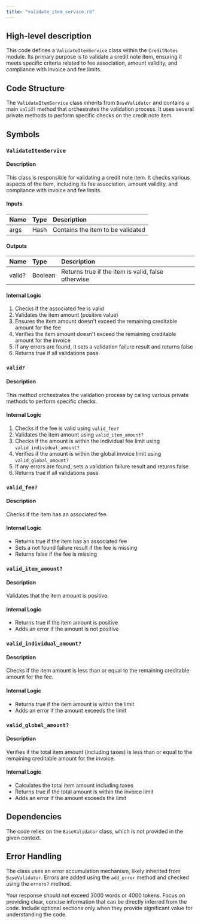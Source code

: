 ```yaml
---
title: "validate_item_service.rb"
---
```


## High-level description
This code defines a `ValidateItemService` class within the `CreditNotes` module. Its primary purpose is to validate a credit note item, ensuring it meets specific criteria related to fee association, amount validity, and compliance with invoice and fee limits.

## Code Structure
The `ValidateItemService` class inherits from `BaseValidator` and contains a main `valid?` method that orchestrates the validation process. It uses several private methods to perform specific checks on the credit note item.

## Symbols

### `ValidateItemService`
#### Description
This class is responsible for validating a credit note item. It checks various aspects of the item, including its fee association, amount validity, and compliance with invoice and fee limits.

#### Inputs
| Name | Type | Description |
|:-----|:-----|:------------|
| args | Hash | Contains the item to be validated |

#### Outputs
| Name | Type | Description |
|:-----|:-----|:------------|
| valid? | Boolean | Returns true if the item is valid, false otherwise |

#### Internal Logic
1. Checks if the associated fee is valid
2. Validates the item amount (positive value)
3. Ensures the item amount doesn't exceed the remaining creditable amount for the fee
4. Verifies the item amount doesn't exceed the remaining creditable amount for the invoice
5. If any errors are found, it sets a validation failure result and returns false
6. Returns true if all validations pass

### `valid?`
#### Description
This method orchestrates the validation process by calling various private methods to perform specific checks.

#### Internal Logic
1. Checks if the fee is valid using `valid_fee?`
2. Validates the item amount using `valid_item_amount?`
3. Checks if the amount is within the individual fee limit using `valid_individual_amount?`
4. Verifies if the amount is within the global invoice limit using `valid_global_amount?`
5. If any errors are found, sets a validation failure result and returns false
6. Returns true if all validations pass

### `valid_fee?`
#### Description
Checks if the item has an associated fee.

#### Internal Logic
- Returns true if the item has an associated fee
- Sets a not found failure result if the fee is missing
- Returns false if the fee is missing

### `valid_item_amount?`
#### Description
Validates that the item amount is positive.

#### Internal Logic
- Returns true if the item amount is positive
- Adds an error if the amount is not positive

### `valid_individual_amount?`
#### Description
Checks if the item amount is less than or equal to the remaining creditable amount for the fee.

#### Internal Logic
- Returns true if the item amount is within the limit
- Adds an error if the amount exceeds the limit

### `valid_global_amount?`
#### Description
Verifies if the total item amount (including taxes) is less than or equal to the remaining creditable amount for the invoice.

#### Internal Logic
- Calculates the total item amount including taxes
- Returns true if the total amount is within the invoice limit
- Adds an error if the amount exceeds the limit

## Dependencies
The code relies on the `BaseValidator` class, which is not provided in the given context.

## Error Handling
The class uses an error accumulation mechanism, likely inherited from `BaseValidator`. Errors are added using the `add_error` method and checked using the `errors?` method.

Your response should not exceed 3000 words or 4000 tokens. Focus on providing clear, concise information that can be directly inferred from the code. Include optional sections only when they provide significant value for understanding the code.